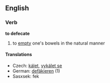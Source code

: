 ==English==
===Verb===
'''to defecate'''
# to [[empty]] one's bowels in the natural manner
====Translations====
*Czech: [[kálet]], [[vykálet se]]
*German: [[defäkieren]] (1)
*Sasxsek: fek
